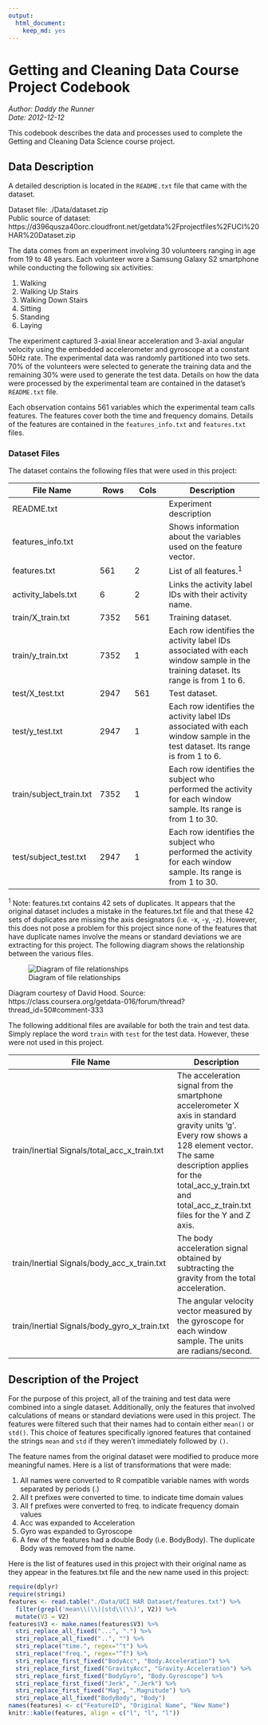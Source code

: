 ```yaml
---
output:
  html_document:
    keep_md: yes
---
```

# Getting and Cleaning Data Course Project Codebook

*Author:  Daddy the Runner*  
*Date:  2012-12-12*

This codebook describes the data and processes used to
complete the Getting and Cleaning Data Science course project.

## Data Description

A detailed description is located in the `README.txt` file that came with
the dataset.

Dataset file:  ./Data/dataset.zip  
Public source of dataset:  https://d396qusza40orc.cloudfront.net/getdata%2Fprojectfiles%2FUCI%20HAR%20Dataset.zip

The data comes from an experiment involving 30 volunteers ranging in age from
19 to 48 years.  Each volunteer wore a Samsung Galaxy S2 smartphone while
conducting the following six activities:

1. Walking
2. Walking Up Stairs
3. Walking Down Stairs
4. Sitting
5. Standing
6. Laying

The experiment captured 3-axial linear acceleration and 3-axial angular
velocity using the embedded accelerometer and gyroscope at a constant 50Hz
rate.  The experimental data was randomly partitioned into two sets.  70% of
the volunteers were selected to generate the training data and the remaining
30% were used to generate the test data.  Details on how the data were
processed by the experimental team are contained in the dataset's `README.txt`
file.

Each observation contains 561 variables which the experimental team calls
features.  The features cover both the time and frequency domains.  Details
of the features are contained in the `features_info.txt` and `features.txt`
files.

### Dataset Files

The dataset contains the following files that were used in this project:

|File Name|Rows|Cols|Description|
|---------|----|----|-----------|
|README.txt| | |Experiment description|
|features_info.txt| | |Shows information about the variables used on the feature vector.|
|features.txt| 561 | 2 |List of all features.^1^|
|activity_labels.txt| 6 | 2 |Links the activity label IDs with their activity name.|
|train/X_train.txt| 7352 | 561 |Training dataset.|
|train/y_train.txt| 7352 | 1 |Each row identifies the activity label IDs associated with each window sample in the training dataset.  Its range is from 1 to 6.|
|test/X_test.txt| 2947 | 561 |Test dataset.|
|test/y_test.txt| 2947 | 1 |Each row identifies the activity label IDs associated with each window sample in the test dataset.  Its range is from 1 to 6.|
|train/subject\_train.txt| 7352 | 1 |Each row identifies the subject who performed the activity for each window sample. Its range is from 1 to 30.|
|test/subject\_test.txt| 2947 | 1 |Each row identifies the subject who performed the activity for each window sample. Its range is from 1 to 30.|

^1^ Note:  features.txt contains 42 sets of duplicates.  It appears that the original dataset includes a mistake in the features.txt file and that these 42 sets of duplicates are missing the axis designators (i.e. -x, -y, -z).  However, this does not pose a
problem for this project since none of the features that have duplicate names involve the means or standard deviations we are extracting for this project.
The following diagram shows the relationship between the various files.

![Diagram of file relationships](Data-Files-Diagram.png)

Diagram courtesy of David Hood.  Source:  https://class.coursera.org/getdata-016/forum/thread?thread_id=50#comment-333

The following additional files are available for both the train and test data. Simply
replace the word `train` with `test` for the test data.  However, these were not used
in this project.

|File Name|Description|
|---------|-----------|
|train/Inertial\ Signals/total\_acc\_x\_train.txt|The acceleration signal from the smartphone accelerometer X axis in standard gravity units 'g'. Every row shows a 128 element vector. The same description applies for the total\_acc\_y\_train.txt and total\_acc\_z\_train.txt files for the Y and Z axis.|
|train/Inertial\ Signals/body\_acc\_x\_train.txt|The body acceleration signal obtained by subtracting the gravity from the total acceleration.|
|train/Inertial\ Signals/body\_gyro\_x\_train.txt|The angular velocity vector measured by the gyroscope for each window sample. The units are radians/second.|


## Description of the Project

For the purpose of this project, all of the training and test data were
combined into a single dataset.  Additionally, only the features that
involved calculations of means or standard deviations were used in this
project.  The features were filtered such that their names had to contain
either `mean()` or `std()`.  This choice of features specifically ignored
features that contained the strings `mean` and `std` if they weren't
immediately followed by `()`.

The feature names from the original dataset were modified to produce more
meaningful names.  Here is a list of transformations that were made:

1. All names were converted to R compatible variable names with words
separated by periods (.)
2. All t prefixes were converted to time. to indicate time domain values
3. All f prefixes were converted to freq. to indicate frequency domain values
4. Acc was expanded to Acceleration
5. Gyro was expanded to Gyroscope
6. A few of the features had a double Body (i.e. BodyBody).  The duplicate
Body was removed from the name.

Here is the list of features used in this project with their original name
as they appear in the features.txt file and the new name used in this
project:

```r
require(dplyr)
require(stringi)
features <- read.table("./Data/UCI HAR Dataset/features.txt") %>%
  filter(grepl('mean\\(\\)|std\\(\\)', V2)) %>%
  mutate(V3 = V2)
features$V3 <- make.names(features$V3) %>%
  stri_replace_all_fixed("...", ".") %>%
  stri_replace_all_fixed("..", "") %>%
  stri_replace("time.", regex="^t") %>%
  stri_replace("freq.", regex="^f") %>%
  stri_replace_first_fixed("BodyAcc", "Body.Acceleration") %>%
  stri_replace_first_fixed("GravityAcc", "Gravity.Acceleration") %>%
  stri_replace_first_fixed("BodyGyro", "Body.Gyroscope") %>%
  stri_replace_first_fixed("Jerk", ".Jerk") %>%
  stri_replace_first_fixed("Mag", ".Magnitude") %>%
  stri_replace_all_fixed("BodyBody", "Body")
names(features) <- c("FeatureID", "Original Name", "New Name")
knitr::kable(features, align = c("l", "l", "l"))
```
